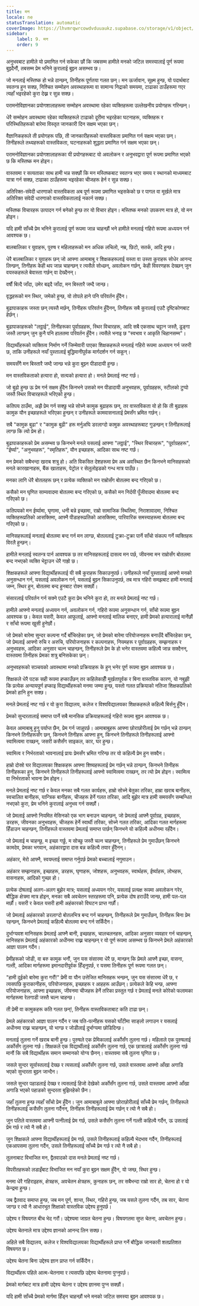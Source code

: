 ```yaml
---
title: मन
locale: ne
statusTranslation: automatic
coverImage: https://lhvmrqwrcowdvduuaukz.supabase.co/storage/v1/object/public/strapi-uploads/small_cover-educacion-fundamental.webp-2d51a7828a2b1309555be27f7e2a61a0.webp
sidebar:
    label: 9. मन
    order: 9
---
```

अनुभवबाट हामीले यो प्रमाणित गर्न सकेका छौं कि जबसम्म हामीले मनको जटिल समस्यालाई पूर्ण रूपमा बुझ्दैनौं, तबसम्म प्रेम भनिने कुरालाई बुझ्न असम्भव छ।

जो मनलाई मस्तिष्क हो भन्ने ठान्छन्, तिनीहरू पूर्णतया गलत छन्। मन ऊर्जावान, सूक्ष्म हुन्छ, यो पदार्थबाट स्वतन्त्र हुन सक्छ, निश्चित सम्मोहन अवस्थाहरूमा वा सामान्य निद्राको समयमा, टाढाका ठाउँहरूमा गएर त्यहाँ भइरहेको कुरा देख्न र सुन्न सक्छ।

परामनोविज्ञानका प्रयोगशालाहरूमा सम्मोहन अवस्थामा रहेका व्यक्तिहरूमा उल्लेखनीय प्रयोगहरू गरिन्छन्।

धेरै सम्मोहन अवस्थामा रहेका व्यक्तिहरूले टाढाको दूरीमा भइरहेका घटनाहरू, व्यक्तिहरू र परिस्थितिहरूको बारेमा विस्तृत जानकारी दिन सक्षम भएका छन्।

वैज्ञानिकहरूले ती प्रयोगहरू पछि, ती जानकारीहरूको वास्तविकता प्रमाणित गर्न सक्षम भएका छन्। तिनीहरूले तथ्यहरूको वास्तविकता, घटनाहरूको शुद्धता प्रमाणित गर्न सक्षम भएका छन्।

परामनोविज्ञानका प्रयोगशालाहरूका यी प्रयोगहरूबाट यो अवलोकन र अनुभवद्वारा पूर्ण रूपमा प्रमाणित भएको छ कि मस्तिष्क मन होइन।

वास्तवमा र सत्यताका साथ हामी भन्न सक्छौं कि मन मस्तिष्कबाट स्वतन्त्र भएर समय र स्थानको माध्यमबाट यात्रा गर्न सक्छ, टाढाका ठाउँहरूमा भइरहेका चीजहरू हेर्न र सुन्न सक्छ।

अतिरिक्त-संवेदी धारणाको वास्तविकता अब पूर्ण रूपमा प्रमाणित भइसकेको छ र पागल वा मूर्खले मात्र अतिरिक्त संवेदी धारणाको वास्तविकतालाई नकार्न सक्छ।

मस्तिष्क विचारहरू उत्पादन गर्न बनेको हुन्छ तर यो विचार होइन। मस्तिष्क मनको उपकरण मात्र हो, यो मन होइन।

यदि हामी साँच्चै प्रेम भनिने कुरालाई पूर्ण रूपमा जान्न चाहन्छौं भने हामीले मनलाई गहिरो रूपमा अध्ययन गर्न आवश्यक छ।

बालबालिका र युवाहरू, पुरुष र महिलाहरूको मन अधिक लचिलो, नम्र, छिटो, सतर्क, आदि हुन्छ।

धेरै बालबालिका र युवाहरू छन् जो आफ्ना आमाबाबु र शिक्षकहरूलाई यस्ता वा उस्ता कुराहरू सोधेर आनन्द लिन्छन्, तिनीहरू केही थप जान्न चाहन्छन् र त्यसैले सोध्छन्, अवलोकन गर्छन्, केही विवरणहरू देख्छन् जुन वयस्कहरूले बेवास्ता गर्छन् वा देख्दैनन्।

वर्षौं बित्दै जाँदा, उमेर बढ्दै जाँदा, मन बिस्तारै जम्दै जान्छ।

वृद्धहरूको मन स्थिर, जमेको हुन्छ, यो तोपले हाने पनि परिवर्तन हुँदैन।

बुढापाकाहरू जस्ता छन् त्यस्तै मर्छन्, तिनीहरू परिवर्तन हुँदैनन्, तिनीहरू सबै कुरालाई एउटै दृष्टिकोणबाट हेर्छन्।

बुढापाकाहरूको "लठ्ठाई", तिनीहरूका पूर्वाग्रहहरू, स्थिर विचारहरू, आदि सबै एकसाथ चट्टान जस्तै, ढुङ्गा जस्तै लाग्छन् जुन कुनै पनि हालतमा परिवर्तन हुँदैन। त्यसैले भनाइ छ "स्वभाव र आकृति चिहानसम्म"।

विद्यार्थीहरूको व्यक्तित्व निर्माण गर्ने जिम्मेवारी पाएका शिक्षकहरूले मनलाई गहिरो रूपमा अध्ययन गर्न जरुरी छ, ताकि उनीहरूले नयाँ पुस्तालाई बुद्धिमानीपूर्वक मार्गदर्शन गर्न सकून्।

समयसँगै मन बिस्तारै जम्दै जान्छ भन्ने कुरा बुझ्न पीडादायी हुन्छ।

मन वास्तविकताको हत्यारा हो, सत्यको हत्यारा हो। मनले प्रेमलाई नष्ट गर्छ।

जो बुढो हुन्छ ऊ प्रेम गर्न सक्षम हुँदैन किनभने उसको मन पीडादायी अनुभवहरू, पूर्वाग्रहहरू, स्टीलको टुप्पो जस्तै स्थिर विचारहरूले भरिएको हुन्छ।

कतिपय ठाउँमा, अझै प्रेम गर्न सक्छु भन्ने सोच्ने कामुक बुढाहरू छन्, तर वास्तविकता यो हो कि ती बुढाहरू कामुक यौन इच्छाहरूले भरिएका हुन्छन् र उनीहरूले कामवासनालाई प्रेमसँग भ्रमित गर्छन्।

सबै "कामुक बुढा" र "कामुक बुढी" हरू मर्नुअघि डरलाग्दो कामुक अवस्थाहरूबाट गुज्रन्छन् र तिनीहरूलाई लाग्छ कि त्यो प्रेम हो।

बुढापाकाहरूको प्रेम असम्भव छ किनभने मनले यसलाई आफ्ना "लठ्ठाई", "स्थिर विचारहरू", "पूर्वाग्रहहरू", "ईर्ष्या", "अनुभवहरू", "स्मृतिहरू", यौन इच्छाहरू, आदिका साथ नष्ट गर्छ।

मन प्रेमको सबैभन्दा खराब शत्रु हो। अति विकसित देशहरूमा प्रेम अब अवस्थित छैन किनभने मानिसहरूको मनले कारखानाहरू, बैंक खाताहरू, पेट्रोल र सेलुलोइडको गन्ध मात्र पाउँछ।

मनका लागि धेरै बोतलहरू छन् र प्रत्येक व्यक्तिको मन राम्रोसँग बोतलमा बन्द गरिएको छ।

कसैको मन घृणित साम्यवादमा बोतलमा बन्द गरिएको छ, कसैको मन निर्दयी पूँजीवादमा बोतलमा बन्द गरिएको छ।

कतिपयको मन ईर्ष्यामा, घृणामा, धनी बन्ने इच्छामा, राम्रो सामाजिक स्थितिमा, निराशावादमा, निश्चित व्यक्तिहरूप्रतिको आसक्तिमा, आफ्नै पीडाहरूप्रतिको आसक्तिमा, पारिवारिक समस्याहरूमा बोतलमा बन्द गरिएको छ।

मानिसहरूलाई मनलाई बोतलमा बन्द गर्न मन लाग्छ, बोतललाई टुक्रा-टुक्रा पार्ने साँचो संकल्प गर्ने व्यक्तिहरू विरलै हुन्छन्।

हामीले मनलाई स्वतन्त्र पार्न आवश्यक छ तर मानिसहरूलाई दासत्व मन पर्छ, जीवनमा मन राम्रोसँग बोतलमा बन्द नभएको व्यक्ति भेट्टाउन धेरै गाह्रो छ।

शिक्षकहरूले आफ्ना विद्यार्थीहरूलाई यी सबै कुराहरू सिकाउनुपर्छ। उनीहरूले नयाँ पुस्तालाई आफ्नो मनको अनुसन्धान गर्न, यसलाई अवलोकन गर्न, यसलाई बुझ्न सिकाउनुपर्छ, तब मात्र गहिरो समझबाट हामी मनलाई जम्न, स्थिर हुन, बोतलमा बन्द हुनबाट रोक्न सक्छौं।

संसारलाई परिवर्तन गर्न सक्ने एउटै कुरा प्रेम भनिने कुरा हो, तर मनले प्रेमलाई नष्ट गर्छ।

हामीले आफ्नो मनलाई अध्ययन गर्न, अवलोकन गर्न, गहिरो रूपमा अनुसन्धान गर्न, साँचो रूपमा बुझ्न आवश्यक छ। केवल यसरी, केवल आफूलाई, आफ्नो मनलाई मालिक बनाएर, हामी प्रेमको हत्यारालाई मार्नेछौं र साँचो रूपमा खुसी हुनेछौं।

जो प्रेमको बारेमा सुन्दर कल्पना गर्दै बाँचिरहेका छन्, जो प्रेमको बारेमा परियोजनाहरू बनाउँदै बाँचिरहेका छन्, जो प्रेमलाई आफ्नो रुचि र अरुचि, परियोजनाहरू र कल्पनाहरू, नियमहरू र पूर्वाग्रहहरू, सम्झनाहरू र अनुभवहरू, आदिका अनुसार चल्न चाहन्छन्, तिनीहरूले प्रेम के हो भनेर वास्तवमा कहिल्यै जान्न सक्दैनन्, वास्तवमा तिनीहरू प्रेमका शत्रु बनिसकेका छन्।

अनुभवहरूको सञ्चयको अवस्थामा मनको प्रक्रियाहरू के हुन् भनेर पूर्ण रूपमा बुझ्न आवश्यक छ।

शिक्षकले धेरै पटक सही रूपमा हप्काउँछन् तर कहिलेकाहीँ मूर्खतापूर्वक र बिना वास्तविक कारण, यो नबुझी कि प्रत्येक अन्यायपूर्ण हप्काइ विद्यार्थीहरूको मनमा जम्मा हुन्छ, यस्तो गलत प्रक्रियाको नतिजा शिक्षकप्रतिको प्रेमको हानि हुन सक्छ।

मनले प्रेमलाई नष्ट गर्छ र यो कुरा विद्यालय, कलेज र विश्वविद्यालयका शिक्षकहरूले कहिल्यै बिर्सनु हुँदैन।

प्रेमको सुन्दरतालाई समाप्त पार्ने सबै मानसिक प्रक्रियाहरूलाई गहिरो रूपमा बुझ्न आवश्यक छ।

केवल आमाबाबु हुनु पर्याप्त छैन, प्रेम गर्न जान्नुपर्छ। आमाबाबुहरू आफ्ना छोराछोरीलाई प्रेम गर्छन् भन्ने ठान्छन् किनभने तिनीहरूसँग छन्, किनभने तिनीहरू आफ्ना हुन्, किनभने तिनीहरूले तिनीहरूलाई आफ्नो स्वामित्वमा राख्छन्, जसरी कसैसँग साइकल, कार, घर हुन्छ।

स्वामित्व र निर्भरताको भावनालाई प्रायः प्रेमसँग भ्रमित गरिन्छ तर यो कहिल्यै प्रेम हुन सक्दैन।

हाम्रो दोस्रो घर विद्यालयका शिक्षकहरू आफ्ना शिष्यहरूलाई प्रेम गर्छन् भन्ने ठान्छन्, किनभने तिनीहरू तिनीहरूका हुन्, किनभने तिनीहरूले तिनीहरूलाई आफ्नो स्वामित्वमा राख्छन्, तर त्यो प्रेम होइन। स्वामित्व वा निर्भरताको भावना प्रेम होइन।

मनले प्रेमलाई नष्ट गर्छ र केवल मनका सबै गलत कार्यहरू, हाम्रो सोच्ने बेतुका तरिका, हाम्रा खराब बानीहरू, स्वचालित बानीहरू, यान्त्रिक बानीहरू, चीजहरू हेर्ने गलत तरिका, आदि बुझेर मात्र हामी समयसँग सम्बन्धित नभएको कुरा, प्रेम भनिने कुरालाई अनुभव गर्न सक्छौं।

जो प्रेमलाई आफ्नो नियमित मेसिनको एक भाग बनाउन चाहन्छन्, जो प्रेमलाई आफ्नै पूर्वाग्रह, इच्छाहरू, डरहरू, जीवनका अनुभवहरू, चीजहरू हेर्ने स्वार्थी तरिका, सोच्ने गलत तरिका, आदिका गलत मार्गहरूमा हिँडाउन चाहन्छन्, तिनीहरूले वास्तवमा प्रेमलाई समाप्त पार्छन् किनभने यो कहिल्यै अधीनमा रहँदैन।

जो प्रेमलाई म चाहन्छु, म इच्छा गर्छु, म सोच्छु जस्तै चल्न चाहन्छन्, तिनीहरूले प्रेम गुमाउँछन् किनभने कामदेव, प्रेमका भगवान, अहंकारद्वारा दास बन्न कहिल्यै तयार हुँदैनन्।

अहंकार, मेरो आफ्नै, स्वयम्लाई समाप्त गर्नुपर्छ प्रेमको बच्चालाई नगुमाउन।

अहंकार सम्झनाहरू, इच्छाहरू, डरहरू, घृणाहरू, जोशहरू, अनुभवहरू, स्वार्थहरू, ईर्ष्याहरू, लोभहरू, वासनाहरू, आदिको गुच्छा हो।

प्रत्येक दोषलाई अलग-अलग बुझेर मात्र; यसलाई अध्ययन गरेर, यसलाई प्रत्यक्ष रूपमा अवलोकन गरेर, बौद्धिक क्षेत्रमा मात्र होइन, मनका सबै अवचेतन स्तरहरूमा पनि, प्रत्येक दोष हराउँदै जान्छ, हामी पल-पल मर्छौं। यसरी र केवल यसरी हामी अहंकारको विघटन प्राप्त गर्छौं।

जो प्रेमलाई अहंकारको डरलाग्दो बोतलभित्र बन्द गर्न चाहन्छन्, तिनीहरूले प्रेम गुमाउँछन्, तिनीहरू बिना प्रेम रहन्छन्, किनभने प्रेमलाई कहिल्यै बोतलमा बन्द गर्न सकिँदैन।

दुर्भाग्यवश मानिसहरू प्रेमलाई आफ्नै बानी, इच्छाहरू, चालचलनहरू, आदिका अनुसार व्यवहार गर्न चाहन्छन्, मानिसहरू प्रेमलाई अहंकारको अधीनमा राख्न चाहन्छन् र यो पूर्ण रूपमा असम्भव छ किनभने प्रेमले अहंकारको आज्ञा पालन गर्दैन।

प्रेमीहरूको जोडी, वा बरु कामुक भनौं, जुन यस संसारमा धेरै छ, मान्छन् कि प्रेमले आफ्नै इच्छा, वासना, गल्ती, आदिका मार्गहरूमा इमानदारीपूर्वक हिँड्नुपर्छ, र यसमा तिनीहरू पूर्ण रूपमा गलत छन्।

"हामी दुईको बारेमा कुरा गरौं!" प्रेमी वा यौन उत्तेजित मानिसहरू भन्छन्, जुन यस संसारमा धेरै छ, र त्यसपछि कुराकानीहरू, परियोजनाहरू, इच्छाहरू र आहहरू आउँछन्। प्रत्येकले केहि भन्छ, आफ्ना परियोजनाहरू, आफ्ना इच्छाहरू, जीवनमा चीजहरू हेर्ने तरिका प्रस्तुत गर्छ र प्रेमलाई मनले कोरेको फलामका मार्गहरूमा रेलगाडी जस्तै चल्न चाहन्छ।

ती प्रेमी वा कामुकहरू कति गलत छन्!, तिनीहरू वास्तविकताबाट कति टाढा छन्।

प्रेमले अहंकारको आज्ञा पालन गर्दैन र जब पति-पत्नीहरू यसको घाँटीमा साङ्लो लगाउन र यसलाई अधीनमा राख्न चाहन्छन्, यो भाग्छ र जोडीलाई दुर्भाग्यमा छोडिदिन्छ।

मनलाई तुलना गर्ने खराब बानी हुन्छ। पुरुषले एक प्रेमिकालाई अर्कोसँग तुलना गर्छ। महिलाले एक पुरुषलाई अर्कोसँग तुलना गर्छ। शिक्षकले एक विद्यार्थीलाई अर्कोसँग तुलना गर्छ, एक छात्रालाई अर्कोसँग तुलना गर्छ मानौं कि सबै विद्यार्थीहरू समान सम्मानको योग्य छैनन्। वास्तवमा सबै तुलना घृणित छ।

जसले सुन्दर सूर्यास्तलाई देख्छ र त्यसलाई अर्कोसँग तुलना गर्छ, उसले वास्तवमा आफ्नो आँखा अगाडि भएको सुन्दरता बुझ्न जान्दैन।

जसले सुन्दर पहाडलाई देख्छ र त्यसलाई हिजो देखेको अर्कोसँग तुलना गर्छ, उसले वास्तवमा आफ्नो आँखा अगाडि भएको पहाडको सुन्दरता बुझिरहेको छैन।

जहाँ तुलना हुन्छ त्यहाँ साँचो प्रेम हुँदैन। जुन आमाबाबुले आफ्ना छोराछोरीलाई साँच्चै प्रेम गर्छन्, तिनीहरूले तिनीहरूलाई कसैसँग तुलना गर्दैनन्, तिनीहरू तिनीहरूलाई प्रेम गर्छन् र त्यो नै सबै हो।

जुन पतिले वास्तवमा आफ्नी पत्नीलाई प्रेम गर्छ, उसले कसैसँग तुलना गर्ने गल्ती कहिल्यै गर्दैन, ऊ उसलाई प्रेम गर्छ र त्यो नै सबै हो।

जुन शिक्षकले आफ्ना विद्यार्थीहरूलाई प्रेम गर्छ, उसले तिनीहरूलाई कहिल्यै भेदभाव गर्दैन, तिनीहरूलाई एकआपसमा तुलना गर्दैन, उसले तिनीहरूलाई साँच्चै प्रेम गर्छ र त्यो नै सबै हो।

तुलनाबाट विभाजित मन, द्वैतवादको दास मनले प्रेमलाई नष्ट गर्छ।

विपरीतहरूको लडाइँबाट विभाजित मन नयाँ कुरा बुझ्न सक्षम हुँदैन, यो जम्छ, स्थिर हुन्छ।

मनमा धेरै गहिराइहरू, क्षेत्रहरू, अवचेतन क्षेत्रहरू, कुनाहरू छन्, तर सबैभन्दा राम्रो सार हो, चेतना हो र यो केन्द्रमा हुन्छ।

जब द्वैतवाद समाप्त हुन्छ, जब मन पूर्ण, शान्त, स्थिर, गहिरो हुन्छ, जब यसले तुलना गर्दैन, तब सार, चेतना जाग्छ र त्यो नै आधारभूत शिक्षाको वास्तविक उद्देश्य हुनुपर्छ।

उद्देश्य र विषयगत बीच भेद गरौं। उद्देश्यमा जाग्रत चेतना हुन्छ। विषयगतमा सुप्त चेतना, अवचेतन हुन्छ।

उद्देश्य चेतनाले मात्र उद्देश्य ज्ञानको आनन्द लिन सक्छ।

अहिले सबै विद्यालय, कलेज र विश्वविद्यालयका विद्यार्थीहरूले प्राप्त गर्ने बौद्धिक जानकारी शतप्रतिशत विषयगत छ।

उद्देश्य चेतना बिना उद्देश्य ज्ञान प्राप्त गर्न सकिँदैन।

विद्यार्थीहरू पहिले आत्म-चेतनामा र त्यसपछि उद्देश्य चेतनामा पुग्नुपर्छ।

प्रेमको मार्गबाट मात्र हामी उद्देश्य चेतना र उद्देश्य ज्ञानमा पुग्न सक्छौं।

यदि हामी साँच्चै प्रेमको मार्गमा हिँड्न चाहन्छौं भने मनको जटिल समस्या बुझ्न आवश्यक छ।

